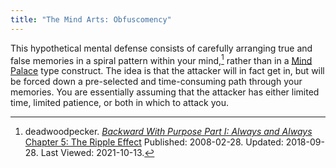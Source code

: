 ```yaml
---
title: "The Mind Arts: Obfuscomency"
---
```


This hypothetical mental defense consists of carefully arranging true and false
memories in a spiral pattern within your mind,[^211013-1] rather than in a
[Mind Palace](mind_palace) type construct.  The idea is that the attacker will
in fact get in, but will be forced down a pre-selected and time-consuming path
through your memories.  You are essentially assuming that the attacker has
either limited time, limited patience, or both in which to attack you.  

[^211013-1]: deadwoodpecker.
    _[Backward With Purpose Part I: Always and
    Always](https://www.fanfiction.net/s/4101650)_
    [Chapter 5: The Ripple
    Effect](https://www.fanfiction.net/s/4101650/5/Backward-With-Purpose-Part-I-Always-and-Always)
    Published: 2008-02-28. Updated: 2018-09-28. Last Viewed: 2021-10-13.
